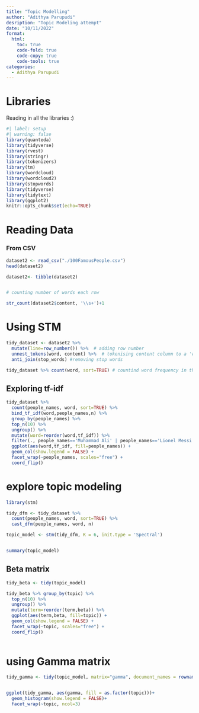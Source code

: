 ```yaml
---
title: "Topic Modelling"
author: "Adithya Parupudi"
desription: "Topic Modeling attempt"
date: "10/11/2022"
format:
  html:
    toc: true
    code-fold: true
    code-copy: true
    code-tools: true
categories:
  - Adithya Parupudi
---
```


# Libraries

Reading in all the libraries :)

```r
#| label: setup
#| warning: false
library(quanteda)
library(tidyverse)
library(rvest)
library(stringr)
library(tokenizers)
library(tm)
library(wordcloud)
library(wordcloud2)
library(stopwords)
library(tidyverse)
library(tidytext)
library(ggplot2)
knitr::opts_chunk$set(echo=TRUE)
```

# Reading Data

### **From CSV**

```r
dataset2 <- read_csv("./100FamousPeople.csv")
head(dataset2)
```

```r

dataset2<- tibble(dataset2)



```

```r
# counting number of words each row

str_count(dataset2$content, '\\s+')+1


```
# Using STM

```r

tidy_dataset <- dataset2 %>% 
  mutate(line=row_number()) %>%  # adding row number
  unnest_tokens(word, content) %>%  # tokenising content column to a 'word' column
  anti_join(stop_words) #removing stop words 

tidy_dataset %>% count(word, sort=TRUE) # countind word frequency in the tidy_dataset

```

## Exploring tf-idf

```r


tidy_dataset %>% 
  count(people_names, word, sort=TRUE) %>% 
  bind_tf_idf(word,people_names,n) %>% 
  group_by(people_names) %>% 
  top_n(10) %>% 
  ungroup() %>% 
  mutate(word=reorder(word,tf_idf)) %>% 
  filter(., people_names=='Muhammad Ali' | people_names=='Lionel Messi' | people_names=='Nelson Mandela')  %>% 
  ggplot(aes(word,tf_idf, fill=people_names)) +
  geom_col(show.legend = FALSE) +
  facet_wrap(~people_names, scales="free") +
  coord_flip() 


```
# explore topic modeling

```r

library(stm)

tidy_dfm <- tidy_dataset %>% 
  count(people_names, word, sort=TRUE) %>% 
  cast_dfm(people_names, word, n)

topic_model <- stm(tidy_dfm, K = 6, init.type = 'Spectral')



```
```r
summary(topic_model)

```
## Beta matrix
```r

tidy_beta <- tidy(topic_model)

tidy_beta %>% group_by(topic) %>% 
  top_n(10) %>% 
  ungroup() %>% 
  mutate(term=reorder(term,beta)) %>% 
  ggplot(aes(term,beta, fill=topic)) +
  geom_col(show.legend = FALSE) +
  facet_wrap(~topic, scales="free") +
  coord_flip() 
  

```
# using Gamma matrix

```r

tidy_gamma <- tidy(topic_model, matrix="gamma", document_names = rownames(tidy_dfm))


ggplot(tidy_gamma, aes(gamma, fill = as.factor(topic)))+
  geom_histogram(show.legend = FALSE)+
  facet_wrap(~topic, ncol=3)


```


```r
```

